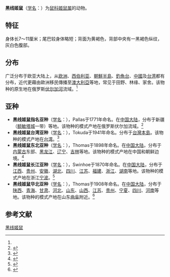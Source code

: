 {{Speciesbox
| name = 黑线姬鼠
| status = LC | status_system = IUCN3.1
| status_ref = <ref name=iucn_status>{{cite journal | author = Kaneko, Y. | author2 = Kryštufek, B. | author3 = Zagarondnyuk, I. | author4 = Vohralík, V. | author5 = Batsaikhan, N. | author6 = Avirmed, D. | author7 = Sukhchuluun, G. | last-author-amp = yes | title = ''Apodemus agrarius'' | journal = [[The_IUCN_Red_List_of_Threatened_Species|The IUCN Red List of Threatened Species]] | volume = 2016 | page = e.T1888A115057408 | publisher = [[IUCN|IUCN]] | date = 2016 | url = http://www.iucnredlist.org/details/1888/0 | doi = 10.2305/IUCN.UK.2016-3.RLTS.T1888A22422191.en | access-date = 10 November 2017 | archive-date = 2015-05-07 | archive-url = https://web.archive.org/web/20150507004504/http://www.iucnredlist.org/details/1888/0 | dead-url = no }}</ref>
| image = Mysz_polna2.jpg
| genus = Apodemus
| species = agrarius
| authority = (Pallas, 1771)<ref name='id1041'>{{cite web| url =http://www.bioinfo.cn/db05/BjdwSpecies.php?action=view&id=1041| title =黑线姬鼠| work =《中国动物物种编目数据库》| publisher =中国科学院微生物研究所| author =中国科学院动物研究所| accessdate =2009-03-27| deadurl =yes| archiveurl =https://web.archive.org/web/20160305005055/http://www.bioinfo.cn/db05/BjdwSpecies.php?action=view&id=1041| archivedate =2016-03-05}}</ref>
}}

'''黑线姬鼠'''（[[学名|学名]]：{{lang|la|''Apodemus agrarius''}}）为[[鼠科|鼠科]][[姬鼠属|姬鼠属]]的动物。

==特征==
身体长7～11厘米；尾巴较身体略短；背面为黄褐色，背部中央有一黑褐色纵纹，灰白色腹部。

==分布==
广泛分布于欧亚大陆上，从[[欧洲|欧洲]]、[[西伯利亚|西伯利亚]]、[[朝鮮半島|朝鮮半島]]、[[釣魚台|釣魚台]]、[[中國|中國]]及[[台湾|台湾]]都有分布，近代更藉由歐洲移民傳播至[[澳大利亞|澳大利亞]]等地，常见于田野、林缘、家舍。该物种的原生地在俄罗斯[[伏尔加河|伏尔加河]]流域。<ref name='id1041'/>

==亚种==
*'''黑线姬鼠指名亚种'''（[[学名|学名]]：{{lang|la|''Apodemus agrarius agrarius''}}），Pallas于1771年命名。在[[中国大陆|中国大陆]]，分布于新疆（[[额敏|额敏]][[塔城|塔城]]一带）等地。该物种的模式产地在俄罗斯伏尔加流域。<ref name='id1042'>{{cite web| url =http://www.bioinfo.cn/db05/BjdwSpecies.php?action=view&id=1042| title =黑线姬鼠指名亚种| work =《中国动物物种编目数据库》| publisher =中国科学院微生物研究所| author =中国科学院动物研究所| accessdate =2009-03-27| deadurl =yes| archiveurl =https://web.archive.org/web/20160305053129/http://www.bioinfo.cn/db05/BjdwSpecies.php?action=view&id=1042| archivedate =2016-03-05}}</ref>
*'''黑线姬鼠台湾亚种'''（[[学名|学名]]：{{lang|la|''Apodemus agrarius insulaemus''}}），Tokuda于1941年命名。分布于[[台灣島|台灣本島]]。该物种的模式产地在[[台湾|台湾]]。<ref name='id1043'>{{cite web| url =http://www.bioinfo.cn/db05/BjdwSpecies.php?action=view&id=1043| title =黑线姬鼠台湾亚种| work =《中国动物物种编目数据库》| publisher =中国科学院微生物研究所| author =中国科学院动物研究所| accessdate =2009-03-27| deadurl =yes| archiveurl =https://web.archive.org/web/20160305030910/http://www.bioinfo.cn/db05/BjdwSpecies.php?action=view&id=1043| archivedate =2016-03-05}}</ref>
*'''黑线姬鼠东北亚种'''（[[学名|学名]]：{{lang|la|''Apodemus agrarius mantchuricus''}}），Thomas于1898年命名。在[[中国大陆|中国大陆]]，分布于[[内蒙古|内蒙古]]东部、[[黑龙江|黑龙江]]、[[辽宁|辽宁]]、[[吉林|吉林]]等地。该物种的模式产地在中国和朝鲜边境。<ref name='id1044'>{{cite web| url =http://www.bioinfo.cn/db05/BjdwSpecies.php?action=view&id=1044| title =黑线姬鼠东北亚种| work =《中国动物物种编目数据库》| publisher =中国科学院微生物研究所| author =中国科学院动物研究所| accessdate =2009-03-27| deadurl =yes| archiveurl =https://web.archive.org/web/20160305005545/http://www.bioinfo.cn/db05/BjdwSpecies.php?action=view&id=1044| archivedate =2016-03-05}}</ref>
*'''黑线姬鼠长江亚种'''（[[学名|学名]]：{{lang|la|''Apodemus agrarius ningpoensis''}}），Swinhoe于1870年命名。在[[中国大陆|中国大陆]]，分布于[[江西|江西]]、[[贵州|贵州]]、[[安徽|安徽]]、[[湖北|湖北]]、[[四川|四川]]、[[江苏|江苏]]、[[福建|福建]]、[[浙江|浙江]]、[[湖南|湖南]]等地。该物种的模式产地在浙江[[宁波|宁波]]。<ref name='id1045'>{{cite web| url =http://www.bioinfo.cn/db05/BjdwSpecies.php?action=view&id=1045| title =黑线姬鼠长江亚种| work =《中国动物物种编目数据库》| publisher =中国科学院微生物研究所| author =中国科学院动物研究所| accessdate =2009-03-27| deadurl =yes| archiveurl =https://web.archive.org/web/20160305071805/http://www.bioinfo.cn/db05/BjdwSpecies.php?action=view&id=1045| archivedate =2016-03-05}}</ref>
*'''黑线姬鼠华北亚种'''（[[学名|学名]]：{{lang|la|''Apodemus agrarius pallidior''}}），Thomas于1908年命名。在[[中国大陆|中国大陆]]，分布于[[陕西|陕西]]、[[青海|青海]]、[[甘肃|甘肃]]、[[河北|河北]]、[[山东|山东]]、[[山西|山西]]、[[江苏|江苏]]、[[贵州|贵州]]、[[宁夏|宁夏]]、[[四川|四川]]、[[河南|河南]]等地。该物种的模式产地在山东[[曲阜|曲阜]]附近。<ref name='id1046'>{{cite web| url =http://www.bioinfo.cn/db05/BjdwSpecies.php?action=view&id=1046| title =黑线姬鼠华北亚种| work =《中国动物物种编目数据库》| publisher =中国科学院微生物研究所| author =中国科学院动物研究所| accessdate =2009-03-27| deadurl =yes| archiveurl =https://web.archive.org/web/20160305033452/http://www.bioinfo.cn/db05/BjdwSpecies.php?action=view&id=1046| archivedate =2016-03-05}}</ref>

== 参考文献 ==
{{reflist}}
{{Taxonbar|from=Q631822}}

[[Category:姬鼠属|黑线姬鼠]]